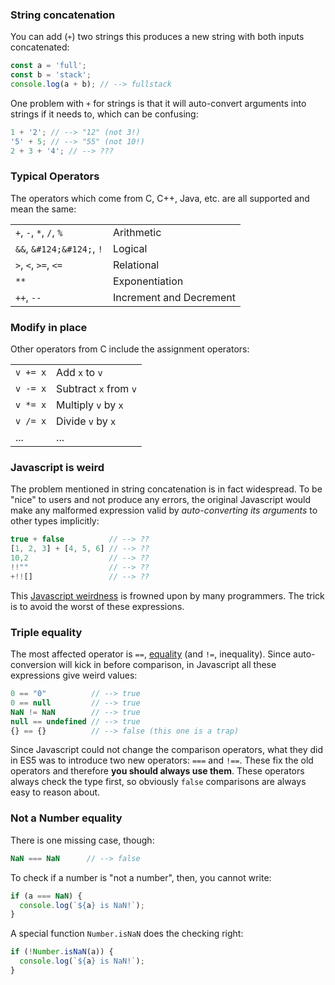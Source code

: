 ### String concatenation

You can add (`+`) two strings this produces a new string with both inputs concatenated:

```typescript
const a = 'full';
const b = 'stack';
console.log(a + b); // --> fullstack
```

One problem with `+` for strings is that it will auto-convert arguments into strings if it needs to, which can be confusing:

```typescript
1 + '2'; // --> "12" (not 3!)
'5' + 5; // --> "55" (not 10!)
2 + 3 + '4'; // --> ???
```

### Typical Operators

The operators which come from C, C++, Java, etc. are all supported and mean the same:

|                           |                         |
| ------------------------- | ----------------------- |
| `+`, `-`, `*`, `/`, `%`   | Arithmetic              |
| `&&`, `&#124;&#124;`, `!` | Logical                 |
| `>`, `<`, `>=`, `<=`      | Relational              |
| `**`                      | Exponentiation          |
| `++`, `--`                | Increment and Decrement |

### Modify in place

Other operators from C include the assignment operators:

|          |                       |
| -------- | --------------------- |
| `v += x` | Add `x` to `v`        |
| `v -= x` | Subtract `x` from `v` |
| `v *= x` | Multiply `v` by `x`   |
| `v /= x` | Divide `v` by `x`     |
| ...      | ...                   |

### Javascript is weird

The problem mentioned in string concatenation is in fact widespread. To be "nice" to users and not produce any errors, the original Javascript would make any malformed expression valid by *auto-converting its arguments* to other types implicitly:

```javascript
true + false          // --> ??
[1, 2, 3] + [4, 5, 6] // --> ??
10,2                  // --> ??
!!""                  // --> ??
+!![]                 // --> ??
```

This [Javascript weirdness](https://jsisweird.com/) is frowned upon by many programmers. The trick is to avoid the worst of these expressions.

### Triple equality

The most affected operator is `==`, [equality](https://developer.mozilla.org/en-US/docs/Web/JavaScript/Equality_comparisons_and_sameness) (and `!=`, inequality). Since auto-conversion will kick in before comparison, in Javascript all these expressions give weird values:

```javascript
0 == "0"          // --> true
0 == null         // --> true
NaN != NaN        // --> true
null == undefined // --> true
{} == {}          // --> false (this one is a trap)
```

Since Javascript could not change the comparison operators, what they did in ES5 was to introduce two new operators: `===` and `!==`. These fix the old operators and therefore **you should always use them**. These operators always check the type first, so obviously `false` comparisons are always easy to reason about.

### Not a Number equality

There is one missing case, though:

```javascript
NaN === NaN      // --> false
```

To check if a number is "not a number", then, you cannot write:
```typescript
if (a === NaN) {
  console.log(`${a} is NaN!`);
}
```

A special function `Number.isNaN` does the checking right:
```typescript
if (!Number.isNaN(a)) {
  console.log(`${a} is NaN!`);
}
```






